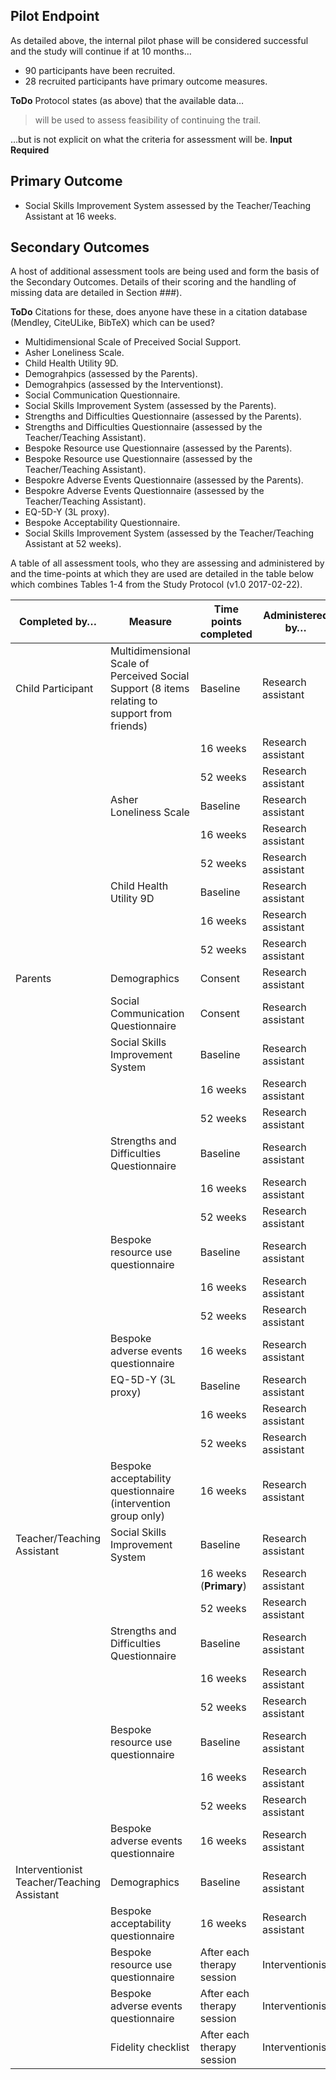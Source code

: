 ## Pilot Endpoint

As detailed above, the internal pilot phase will be considered successful and the study will continue if at 10 months...

- 90 participants have been recruited.
- 28 recruited participants have primary outcome measures.

**ToDo** Protocol states (as above) that the available data...

> will be used to assess feasibility of continuing the trail.

...but is not explicit on what the criteria for assessment will be.  **Input Required**

## Primary Outcome

* Social Skills Improvement System assessed by the Teacher/Teaching Assistant at 16 weeks.

## Secondary Outcomes

A host of additional assessment tools are being used and form the basis of the Secondary Outcomes.  Details of their scoring and the handling of missing data are detailed in Section ###).

**ToDo** Citations for these, does anyone have these in a citation database (Mendley, CiteULike, BibTeX) which can be used?

* Multidimensional Scale of Preceived Social Support.
* Asher Loneliness Scale.
* Child Health Utility 9D.
* Demograhpics (assessed by the Parents).
* Demograhpics (assessed by the Interventionst).
* Social Communication Questionnaire.
* Social Skills Improvement System (assessed by the Parents).
- Strengths and Difficulties Questionnaire (assessed by the Parents).
- Strengths and Difficulties Questionnaire (assessed by the Teacher/Teaching Assistant).
- Bespoke Resource use Questionnaire (assessed by the Parents).
- Bespoke Resource use Questionnaire (assessed by the Teacher/Teaching Assistant).
* Bespokre Adverse Events Questionnaire (assessed by the Parents).
* Bespokre Adverse Events Questionnaire (assessed by the Teacher/Teaching Assistant).
- EQ-5D-Y (3L proxy).
- Bespoke Acceptability Questionnaire.
- Social Skills Improvement System (assessed by the Teacher/Teaching Assistant at 52 weeks).


A table of all assessment tools, who they are assessing and administered by and the time-points at which they are used are detailed in the table below which combines Tables 1-4 from the Study Protocol (v1.0 2017-02-22).


| Completed by...  | Measure                | Time points completed | Administered by... |
|------------------|------------------------|-----------------------|--------------------|
| Child Participant | Multidimensional Scale of Perceived Social Support (8 items relating to support from friends) | Baseline | Research assistant |
|                  |                        | 16 weeks              | Research assistant |
|                  |                        | 52 weeks              | Research assistant |
|                  | Asher Loneliness Scale | Baseline              | Research assistant |
|                  |                        | 16 weeks              | Research assistant |
|                  |                        | 52 weeks              | Research assistant |
|                  | Child Health Utility 9D| Baseline              | Research assistant |
|                  |                        | 16 weeks              | Research assistant |
|                  |                        | 52 weeks              | Research assistant |
| Parents          | Demographics           | Consent               | Research assistant |
|                  | Social Communication Questionnaire | Consent   | Research assistant |
|                  | Social Skills Improvement System   | Baseline  | Research assistant |
|                  |                        | 16 weeks              | Research assistant |
|                  |                        | 52 weeks              | Research assistant |
|                  | Strengths and Difficulties Questionnaire | Baseline | Research assistant |
|                  |                        | 16 weeks              | Research assistant |
|                  |                        | 52 weeks              | Research assistant |
|                  | Bespoke resource use questionnaire | Baseline  | Research assistant |
|                  |                        | 16 weeks              | Research assistant |
|                  |                        | 52 weeks              | Research assistant |
|                  | Bespoke adverse events questionnaire | 16 weeks| Research assistant |
|                  | EQ-5D-Y  (3L proxy)    | Baseline              | Research assistant |
|                  |                        | 16 weeks              | Research assistant |
|                  |                        | 52 weeks              | Research assistant |
|                  | Bespoke acceptability questionnaire (intervention group only) | 16 weeks | Research assistant |
| Teacher/Teaching Assistant | Social Skills Improvement System | Baseline | Research assistant |
|                  |                        | 16 weeks (**Primary**)| Research assistant |
|                  |                        | 52 weeks              | Research assistant |
|                  | Strengths and Difficulties Questionnaire | Baseline | Research assistant |
|                  |                        | 16 weeks              | Research assistant |
|                  |                        | 52 weeks              | Research assistant |
|                  | Bespoke resource use questionnaire | Baseline  | Research assistant |
|                  |                        | 16 weeks              | Research assistant |
|                  |                        | 52 weeks              | Research assistant |
|                  | Bespoke adverse events questionnaire | 16 weeks| Research assistant |
| Interventionist Teacher/Teaching Assistant | Demographics | Baseline | Research assistant |
|                  | Bespoke acceptability questionnaire  | 16 weeks | Research assistant |
|                  | Bespoke resource use questionnaire   | After each therapy session | Interventionist |
|                  | Bespoke adverse events questionnaire | After each therapy session | Interventionist |
|                  | Fidelity checklist                   | After each therapy session | Interventionist |
